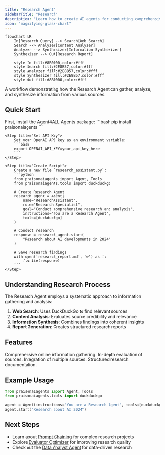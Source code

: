 ```yaml
---
title: "Research Agent"
sidebarTitle: "Research"
description: "Learn how to create AI agents for conducting comprehensive research and analysis."
icon: "magnifying-glass-chart"
---
```


```mermaid
flowchart LR
    In[Research Query] --> Search[Web Search]
    Search --> Analyzer[Content Analyzer]
    Analyzer --> Synthesizer[Information Synthesizer]
    Synthesizer --> Out[Research Report]
    
    style In fill:#8B0000,color:#fff
    style Search fill:#2E8B57,color:#fff
    style Analyzer fill:#2E8B57,color:#fff
    style Synthesizer fill:#2E8B57,color:#fff
    style Out fill:#8B0000,color:#fff
```

A workflow demonstrating how the Research Agent can gather, analyze, and synthesize information from various sources.

## Quick Start

<Steps>
    <Step title="Install Package">
        First, install the Agent4ALL Agents package:
        ```bash
        pip install praisonaiagents
        ```
    </Step>

    <Step title="Set API Key">
        Set your OpenAI API key as an environment variable:
        ```bash
        export OPENAI_API_KEY=your_api_key_here
        ```
    </Step>

    <Step title="Create Script">
        Create a new file `research_assistant.py`:
        ```python
        from praisonaiagents import Agent, Tools
        from praisonaiagents.tools import duckduckgo

        # Create Research Agent
        research_agent = Agent(
            name="ResearchAssistant",
            role="Research Specialist",
            goal="Conduct comprehensive research and analysis",
            instructions="You are a Research Agent",
            tools=[duckduckgo]
        )

        # Conduct research
        response = research_agent.start(
            "Research about AI developments in 2024"
        )
        
        # Save research findings
        with open('research_report.md', 'w') as f:
            f.write(response)
        ```
    </Step>
</Steps>

## Understanding Research Process

The Research Agent employs a systematic approach to information gathering and analysis:

1. **Web Search**: Uses DuckDuckGo to find relevant sources
2. **Content Analysis**: Evaluates source credibility and relevance
3. **Information Synthesis**: Combines findings into coherent insights
4. **Report Generation**: Creates structured research reports

## Features

<CardGroup cols={2}>
  <Card title="Web Research" icon="globe">
    Comprehensive online information gathering.
  </Card>
  <Card title="Content Analysis" icon="microscope">
    In-depth evaluation of sources.
  </Card>
  <Card title="Information Synthesis" icon="layer-group">
    Integration of multiple sources.
  </Card>
  <Card title="Report Generation" icon="file-lines">
    Structured research documentation.
  </Card>
</CardGroup>

## Example Usage

```python
from praisonaiagents import Agent, Tools
from praisonaiagents.tools import duckduckgo

agent = Agent(instructions="You are a Research Agent", tools=[duckduckgo])
agent.start("Research about AI 2024")
```

## Next Steps

- Learn about [Prompt Chaining](/features/promptchaining) for complex research projects
- Explore [Evaluator Optimizer](/features/evaluator-optimiser) for improving research quality
- Check out the [Data Analyst Agent](/agents/data-analyst) for data-driven research
